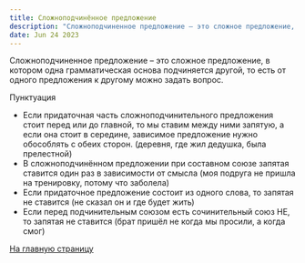 ```yaml
---
title: Сложноподчинённое предложение
description: "Сложноподчиненное предложение – это сложное предложение, в котором одна грамматическая основа подчиняется другой, то есть от одного предложения к другому можно задать вопрос."
date: Jun 24 2023
---
```


Сложноподчиненное предложение – это сложное предложение, в котором одна грамматическая основа подчиняется другой, то есть от одного предложения к другому можно задать вопрос.

Пунктуация 
- Если придаточная часть сложноподчинительного предложения стоит перед или до главной, то мы ставим между ними запятую, а если она стоит в середине, зависимое предложение нужно обособлять с обеих сторон. (деревня, где жил дедушка, была прелестной)
- В сложноподчинённом предложении при составном союзе запятая ставится один раз в зависимости от смысла (моя подруга не пришла на тренировку, потому что заболела) 
- Если придаточное предложение состоит из одного слова, то запятая не ставится (не сказал он и где будет жить)
- Если перед подчинительным союзом есть сочинительный союз НЕ, то запятая не ставится (брат пришёл не когда мы просили, а когда смог)

[На главную страницу](/)
